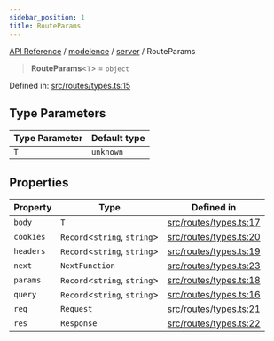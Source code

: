 ```yaml
---
sidebar_position: 1
title: RouteParams
---
```


[API Reference](/api-reference/modelence/server/type-aliases/../../../index) / [modelence](/api-reference/modelence/server/type-aliases/../../index) / [server](/api-reference/modelence/server/type-aliases/../index) / RouteParams

> **RouteParams**\<`T`\> = `object`

Defined in: [src/routes/types.ts:15](https://github.com/modelence/modelence/blob/bd5ee85481a0319d645bc13d4023e1b5fe4c9b19/packages/modelence/src/routes/types.ts#L15)

## Type Parameters

| Type Parameter | Default type |
| ------ | ------ |
| `T` | `unknown` |

## Properties

| Property | Type | Defined in |
| ------ | ------ | ------ |
| <a id="body"></a> `body` | `T` | [src/routes/types.ts:17](https://github.com/modelence/modelence/blob/bd5ee85481a0319d645bc13d4023e1b5fe4c9b19/packages/modelence/src/routes/types.ts#L17) |
| <a id="cookies"></a> `cookies` | `Record`\<`string`, `string`\> | [src/routes/types.ts:20](https://github.com/modelence/modelence/blob/bd5ee85481a0319d645bc13d4023e1b5fe4c9b19/packages/modelence/src/routes/types.ts#L20) |
| <a id="headers"></a> `headers` | `Record`\<`string`, `string`\> | [src/routes/types.ts:19](https://github.com/modelence/modelence/blob/bd5ee85481a0319d645bc13d4023e1b5fe4c9b19/packages/modelence/src/routes/types.ts#L19) |
| <a id="next"></a> `next` | `NextFunction` | [src/routes/types.ts:23](https://github.com/modelence/modelence/blob/bd5ee85481a0319d645bc13d4023e1b5fe4c9b19/packages/modelence/src/routes/types.ts#L23) |
| <a id="params"></a> `params` | `Record`\<`string`, `string`\> | [src/routes/types.ts:18](https://github.com/modelence/modelence/blob/bd5ee85481a0319d645bc13d4023e1b5fe4c9b19/packages/modelence/src/routes/types.ts#L18) |
| <a id="query"></a> `query` | `Record`\<`string`, `string`\> | [src/routes/types.ts:16](https://github.com/modelence/modelence/blob/bd5ee85481a0319d645bc13d4023e1b5fe4c9b19/packages/modelence/src/routes/types.ts#L16) |
| <a id="req"></a> `req` | `Request` | [src/routes/types.ts:21](https://github.com/modelence/modelence/blob/bd5ee85481a0319d645bc13d4023e1b5fe4c9b19/packages/modelence/src/routes/types.ts#L21) |
| <a id="res"></a> `res` | `Response` | [src/routes/types.ts:22](https://github.com/modelence/modelence/blob/bd5ee85481a0319d645bc13d4023e1b5fe4c9b19/packages/modelence/src/routes/types.ts#L22) |
